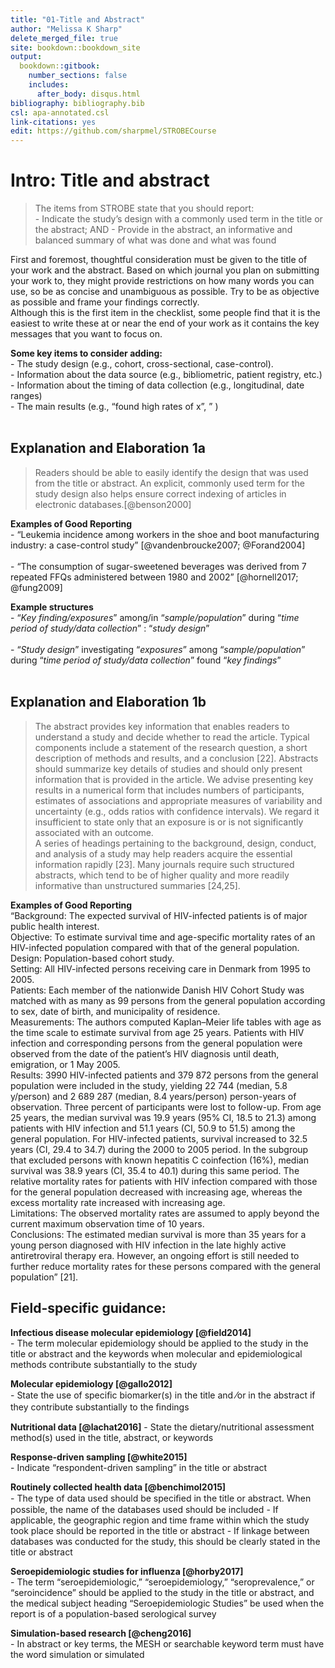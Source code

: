 ---
title: "01-Title and Abstract"
author: "Melissa K Sharp"
delete_merged_file: true
site: bookdown::bookdown_site
output:
  bookdown::gitbook:
    number_sections: false 
    includes: 
      after_body: disqus.html
bibliography: bibliography.bib
csl: apa-annotated.csl
link-citations: yes
edit: https://github.com/sharpmel/STROBECourse
---

# Intro: Title and abstract 
> The items from STROBE state that you should report:    
- Indicate the study’s design with a commonly used term in the title or the abstract; AND 
- Provide in the abstract, an informative and balanced summary of what was done and what was found  
  
First and foremost, thoughtful consideration must be given to the title of your work and the abstract. Based on which journal you plan on submitting your work to, they might provide restrictions on how many words you can use, so be as concise and unambiguous as possible. Try to be as objective as possible and frame your findings correctly.
</br>
Although this is the first item in the checklist, some people find that it is the easiest to write these at or near the end of your work as it contains the key messages that you want to focus on.
</br>

**Some key items to consider adding:**  
- The study design (e.g., cohort, cross-sectional, case-control).   
- Information about the data source (e.g., bibliometric, patient registry, etc.)  
- Information about the timing of data collection (e.g., longitudinal, date ranges)  
- The main results (e.g., "found high rates of x", " )  
</br>

## Explanation and Elaboration 1a
> Readers should be able to easily identify the design that was used from the title or abstract. An explicit, commonly used term for the study design also helps ensure correct indexing of articles in electronic databases.[@benson2000]</br>

**Examples of Good Reporting**   
- "Leukemia incidence among workers in the shoe and boot manufacturing industry: a case-control study" [@vandenbroucke2007; @Forand2004]</br>  
- “The consumption of sugar-sweetened beverages was derived from 7 repeated FFQs administered between 1980 and 2002” [@hornell2017; @fung2009]</br>

**Example structures**  
- "*Key finding/exposures*" among/in "*sample/population*" during "*time period of study/data collection*" : "*study design*"</br>  
- "*Study design*" investigating "*exposures*" among "*sample/population*" during "*time period of study/data collection*" found "*key findings*"</br>
</br>

## Explanation and Elaboration 1b
> The abstract provides key information that enables readers to understand a study and decide whether to read the article. Typical components include a statement of the research question, a short description of methods and results, and a conclusion [22]. Abstracts should summarize key details of studies and should only present information that is provided in the article. We advise presenting key results in a numerical form that includes numbers of participants, estimates of associations and appropriate measures of variability and uncertainty (e.g., odds ratios with confidence intervals). We regard it insufficient to state only that an exposure is or is not significantly associated with an outcome.</br>
A series of headings pertaining to the background, design, conduct, and analysis of a study may help readers acquire the essential information rapidly [23]. Many journals require such structured abstracts, which tend to be of higher quality and more readily informative than unstructured summaries [24,25].
</br>

**Examples of Good Reporting**  
“Background: The expected survival of HIV-infected patients is of major public health interest.</br>
Objective: To estimate survival time and age-specific mortality rates of an HIV-infected population compared with that of the general population.</br>
Design: Population-based cohort study.</br>
Setting: All HIV-infected persons receiving care in Denmark from 1995 to 2005.</br>
Patients: Each member of the nationwide Danish HIV Cohort Study was matched with as many as 99 persons from the general population according to sex, date of birth, and municipality of residence.</br>
Measurements: The authors computed Kaplan–Meier life tables with age as the time scale to estimate survival from age 25 years. Patients with HIV infection and corresponding persons from the general population were observed from the date of the patient's HIV diagnosis until death, emigration, or 1 May 2005.</br>
Results: 3990 HIV-infected patients and 379 872 persons from the general population were included in the study, yielding 22 744 (median, 5.8 y/person) and 2 689 287 (median, 8.4 years/person) person-years of observation. Three percent of participants were lost to follow-up. From age 25 years, the median survival was 19.9 years (95% CI, 18.5 to 21.3) among patients with HIV infection and 51.1 years (CI, 50.9 to 51.5) among the general population. For HIV-infected patients, survival increased to 32.5 years (CI, 29.4 to 34.7) during the 2000 to 2005 period. In the subgroup that excluded persons with known hepatitis C coinfection (16%), median survival was 38.9 years (CI, 35.4 to 40.1) during this same period. The relative mortality rates for patients with HIV infection compared with those for the general population decreased with increasing age, whereas the excess mortality rate increased with increasing age.</br>
Limitations: The observed mortality rates are assumed to apply beyond the current maximum observation time of 10 years.</br>
Conclusions: The estimated median survival is more than 35 years for a young person diagnosed with HIV infection in the late highly active antiretroviral therapy era. However, an ongoing effort is still needed to further reduce mortality rates for these persons compared with the general population” [21].</br>

<h2> Field-specific guidance:</h2>
**Infectious disease molecular epidemiology [@field2014]**   
-	The term molecular epidemiology should be applied to the study in the title or abstract and the keywords when molecular and epidemiological methods contribute substantially to the study  
  
**Molecular epidemiology [@gallo2012]**   
- State the use of speciﬁc biomarker(s) in the title and ⁄or in the abstract if they contribute substantially to the ﬁndings

**Nutritional data [@lachat2016]**
-	State the dietary/nutritional assessment method(s) used in the title, abstract, or keywords    

**Response-driven sampling [@white2015]**  
-	Indicate “respondent-driven sampling” in the title or abstract 

**Routinely collected health data [@benchimol2015]**  
-	The type of data used should be speciﬁed in the title or abstract. When possible, the name of the databases used should be included 
-	If applicable, the geographic region and time frame within which the study took place should be reported in the title or abstract 
-	If linkage between databases was conducted for the study, this should be clearly stated in the title or abstract 

**Seroepidemiologic studies for influenza [@horby2017]**  
- The term “seroepidemiologic,” “seroepidemiology,” “seroprevalence,” or “seroincidence” should be applied to the study in the title or abstract, and the medical subject heading “Seroepidemiologic Studies” be used when the report is of a population-based serological survey  

**Simulation-based research [@cheng2016]**  
- In abstract or key terms, the MESH or searchable keyword term must have the word simulation or simulated 
